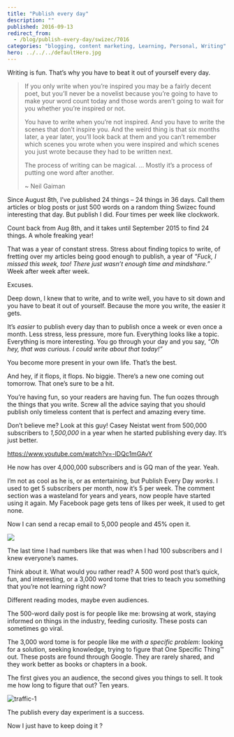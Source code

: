 ```yaml
---
title: "Publish every day"
description: ""
published: 2016-09-13
redirect_from:
  - /blog/publish-every-day/swizec/7016
categories: "blogging, content marketing, Learning, Personal, Writing"
hero: ../../../defaultHero.jpg
---
```


Writing is fun. That’s why you have to beat it out of yourself every day.

> If you only write when you’re inspired you may be a fairly decent poet, but you’ll never be a novelist because you’re going to have to make your word count today and those words aren’t going to wait for you whether you’re inspired or not.
>
> You have to write when you’re not inspired. And you have to write the scenes that don’t inspire you. And the weird thing is that six months later, a year later, you’ll look back at them and you can’t remember which scenes you wrote when you were inspired and which scenes you just wrote because they had to be written next.
>
> The process of writing can be magical. … Mostly it’s a process of putting one word after another.
>
> ~ Neil Gaiman

Since August 8th, I’ve published 24 things – 24 things in 36 days. Call them articles or blog posts or just 500 words on a random thing Swizec found interesting that day. But publish I did. Four times per week like clockwork.

Count back from Aug 8th, and it takes until September 2015 to find 24 things. A whole freaking year!

That was a year of constant stress. Stress about finding topics to write, of fretting over my articles being good enough to publish, a year of _"Fuck, I missed this week, too! There just wasn’t enough time and mindshare.”_ Week after week after week.

Excuses.

Deep down, I knew that to write, and to write well, you have to sit down and you have to beat it out of yourself. Because the more you write, the easier it gets.

It’s _easier_ to publish every day than to publish once a week or even once a month. Less stress, less pressure, more fun. Everything looks like a topic. Everything is more interesting. You go through your day and you say, _“Oh hey, that was curious. I could write about that today!”_

You become more present in your own life. That’s the best.

And hey, if it flops, it flops. No biggie. There’s a new one coming out tomorrow. That one’s sure to be a hit.

You’re having fun, so your readers are having fun. The fun oozes through the things that you write. Screw all the advice saying that you should publish only timeless content that is perfect and amazing every time.

Don’t believe me? Look at this guy! Casey Neistat went from 500,000 subscribers to _1,500,000_ in a year when he started publishing every day. It’s just better.

https://www.youtube.com/watch?v=-lDQc1mGAvY

He now has over 4,000,000 subscribers and is GQ man of the year. Yeah.

I’m not as cool as he is, or as entertaining, but Publish Every Day _works_. I used to get 5 subscribers per month, now it’s 5 per week. The comment section was a wasteland for years and years, now people have started using it again. My Facebook page gets tens of likes per week, it used to get none.

Now I can send a recap email to 5,000 people and 45% open it.

![](./img/i-mS25.gif)

The last time I had numbers like that was when I had 100 subscribers and I knew everyone’s names.

Think about it. What would you rather read? A 500 word post that’s quick, fun, and interesting, or a 3,000 word tome that tries to teach you something that you’re not learning right now?

Different reading modes, maybe even audiences.

The 500-word daily post is for people like me: browsing at work, staying informed on things in the industry, feeding curiosity. These posts can sometimes go viral.

The 3,000 word tome is for people like me _with a specific problem_: looking for a solution, seeking knowledge, trying to figure that One Specific Thing™ out. These posts are found through Google. They are rarely shared, and they work better as books or chapters in a book.

The first gives you an audience, the second gives you things to sell. It took me how long to figure that out? Ten years.

![traffic-1](https://swizec.com/blog/wp-content/uploads/2016/09/traffic-1.png)

The publish every day experiment is a success.

Now I just have to keep doing it ?
